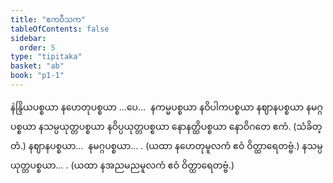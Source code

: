 ```yaml
---
title: "ဧကဝီသက"
tableOfContents: false
sidebar:
  order: 5
type: "tipitaka"
basket: "ab"
book: "p1-1"
---
```



<DynamicBreadcrumb />

<Paragraph number="1247" book="p1-1">
နဲန္ဒြိယပစ္စယာ နဟေတုပစ္စယာ …ပေ…  နကမ္မပစ္စယာ နဝိပါကပစ္စယာ နဈာနပစ္စယာ နမဂ္ဂပစ္စယာ နသမ္ပယုတ္တပစ္စယာ နဝိပ္ပယုတ္တပစ္စယာ နောနတ္ထိပစ္စယာ နောဝိဂတေ ဧကံ. (သံခိတ္တံ.)
</Paragraph>

<Paragraph number="1248" type="center" book="p1-1">
နဈာနပစ္စယာ…  နမဂ္ဂပစ္စယာ… .

</Paragraph>

<Paragraph number="1249" type="center" book="p1-1">
(ယထာ နဟေတုမူလကံ ဧဝံ ဝိတ္ထာရေတဗ္ဗံ.)


</Paragraph>

<Paragraph number="1250" type="center" book="p1-1">
နသမ္ပယုတ္တပစ္စယာ… .

</Paragraph>

<Paragraph number="1251" type="center" book="p1-1">
(ယထာ နအညမညမူလကံ ဧဝံ ဝိတ္ထာရေတဗ္ဗံ.)
</Paragraph>